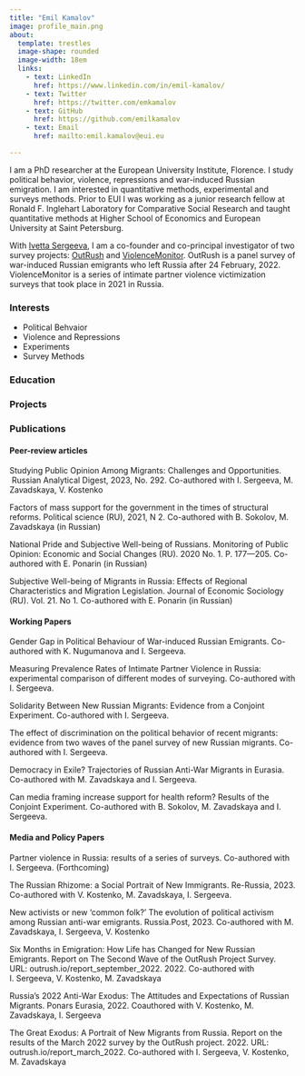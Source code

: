```yaml
---
title: "Emil Kamalov"
image: profile_main.png
about: 
  template: trestles
  image-shape: rounded
  image-width: 18em
  links:
    - text: LinkedIn
      href: https://www.linkedin.com/in/emil-kamalov/
    - text: Twitter
      href: https://twitter.com/emkamalov
    - text: GitHub
      href: https://github.com/emilkamalov
    - text: Email
      href: mailto:emil.kamalov@eui.eu

---
```

I am a PhD researcher at the European University Institute, Florence. I study political behavior, violence, repressions and war-induced Russian emigration. I am interested in quantitative methods, experimental and surveys methods. Prior to EUI I was working as a junior research fellow at Ronald F. Inglehart Laboratory for Comparative Social Research and taught quantitative methods at Higher School of Economics and European University at Saint Petersburg.

With [Ivetta Sergeeva](https://www.eui.eu/people?id=ivetta-sergeeva), I am a co-founder and co-principal investigator of two survey projects: [OutRush](https://outrush.io/eng) and [ViolenceMonitor](https://violencemonitor.org/). OutRush is a panel survey of war-induced Russian emigrants who left Russia after 24 February, 2022. ViolenceMonitor is a series of intimate partner violence victimization surveys that took place in 2021 in Russia.



### Interests

-   Political Behvaior
-   Violence and Repressions
-   Experiments
-   Survey Methods


### Education

### Projects

### Publications
#### Peer-review articles

Studying Public Opinion Among Migrants: Challenges and Opportunities.  Russian Analytical Digest, 2023, No. 292. Co-authored with I. Sergeeva, M. Zavadskaya, V. Kostenko

Factors of mass support for the government in the times of structural reforms. Political science (RU), 2021, N 2. Co-authored with B. Sokolov, M. Zavadskaya (in Russian)

National Pride and Subjective Well-being of Russians. Monitoring of Public Opinion: Economic and Social Changes (RU). 2020 No. 1. P. 177—205. Co-authored with E. Ponarin (in Russian)

Subjective Well-being of Migrants in Russia: Effects of Regional Characteristics and Migration Legislation. Journal of Economic Sociology (RU). Vol. 21. No 1. Co-authored with E. Ponarin (in Russian)

 

#### Working Papers

Gender Gap in Political Behaviour of War-induced Russian Emigrants. Co-authored with K. Nugumanova and I. Sergeeva.

Measuring Prevalence Rates of Intimate Partner Violence in Russia: experimental comparison of different modes of surveying. Co-authored with I. Sergeeva.

Solidarity Between New Russian Migrants: Evidence from a Conjoint Experiment. Co-authored with I. Sergeeva.

The effect of discrimination on the political behavior of recent migrants: evidence from two waves of the panel survey of new Russian migrants. Co-authored with I. Sergeeva.

Democracy in Exile? Trajectories of Russian Anti-War Migrants in Eurasia. Co-authored with M. Zavadskaya and I. Sergeeva.

Can media framing increase support for health reform? Results of the Conjoint Experiment. Co-authored with B. Sokolov, M. Zavadskaya and I. Sergeeva.

#### Media and Policy Papers

Partner violence in Russia: results of a series of surveys. Co-authored with I. Sergeeva. (Forthcoming)

The Russian Rhizome: a Social Portrait of New Immigrants. Re-Russia, 2023. Co-authored with V. Kostenko, M. Zavadskaya, I. Sergeeva.

New activists or new ‘common folk?’ The evolution of political activism among Russian anti-war emigrants. Russia.Post, 2023. Co-authored with M. Zavadskaya, I. Sergeeva, V. Kostenko

Six Months in Emigration: How Life has Changed for New Russian Emigrants. Report on The Second Wave of the OutRush Project Survey. URL: outrush.io/report_september_2022. 2022. Co-authored with I. Sergeeva, V. Kostenko, M. Zavadskaya

Russia’s 2022 Anti-War Exodus: The Attitudes and Expectations of Russian Migrants. Ponars Eurasia, 2022. Coauthored with V. Kostenko, M. Zavadskaya, I. Sergeeva

The Great Exodus: A Portrait of New Migrants from Russia. Report on the results of the March 2022 survey by the OutRush project. 2022. URL: outrush.io/report_march_2022. Co-authored with I. Sergeeva, V. Kostenko, M. Zavadskaya


